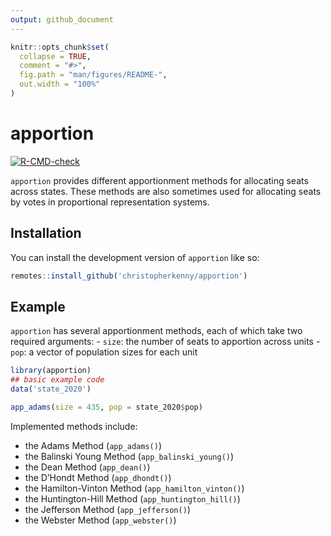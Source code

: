 ```yaml
---
output: github_document
---
```


<!-- README.md is generated from README.Rmd. Please edit that file -->

```r
knitr::opts_chunk$set(
  collapse = TRUE,
  comment = "#>",
  fig.path = "man/figures/README-",
  out.width = "100%"
)
```

# apportion

<!-- badges: start -->
[![R-CMD-check](https://github.com/christopherkenny/apportion/actions/workflows/R-CMD-check.yaml/badge.svg)](https://github.com/christopherkenny/apportion/actions/workflows/R-CMD-check.yaml)
<!-- badges: end -->

`apportion` provides different apportionment methods for allocating seats across states. These methods are also sometimes used for allocating seats by votes in proportional representation systems.

## Installation

You can install the development version of `apportion` like so:

``` r
remotes::install_github('christopherkenny/apportion')
```

## Example

`apportion` has several apportionment methods, each of which take two required arguments:
- `size`: the number of seats to apportion across units
- `pop`: a vector of population sizes for each unit

```r
library(apportion)
## basic example code
data('state_2020')

app_adams(size = 435, pop = state_2020$pop)
```

Implemented methods include:

- the Adams Method (`app_adams()`)
- the Balinski Young Method (`app_balinski_young()`)
- the Dean Method (`app_dean()`)
- the D'Hondt Method (`app_dhondt()`)
- the Hamilton-Vinton Method (`app_hamilton_vinton()`)
- the Huntington-Hill Method (`app_huntington_hill()`)
- the Jefferson Method (`app_jefferson()`)
- the Webster Method (`app_webster()`)
